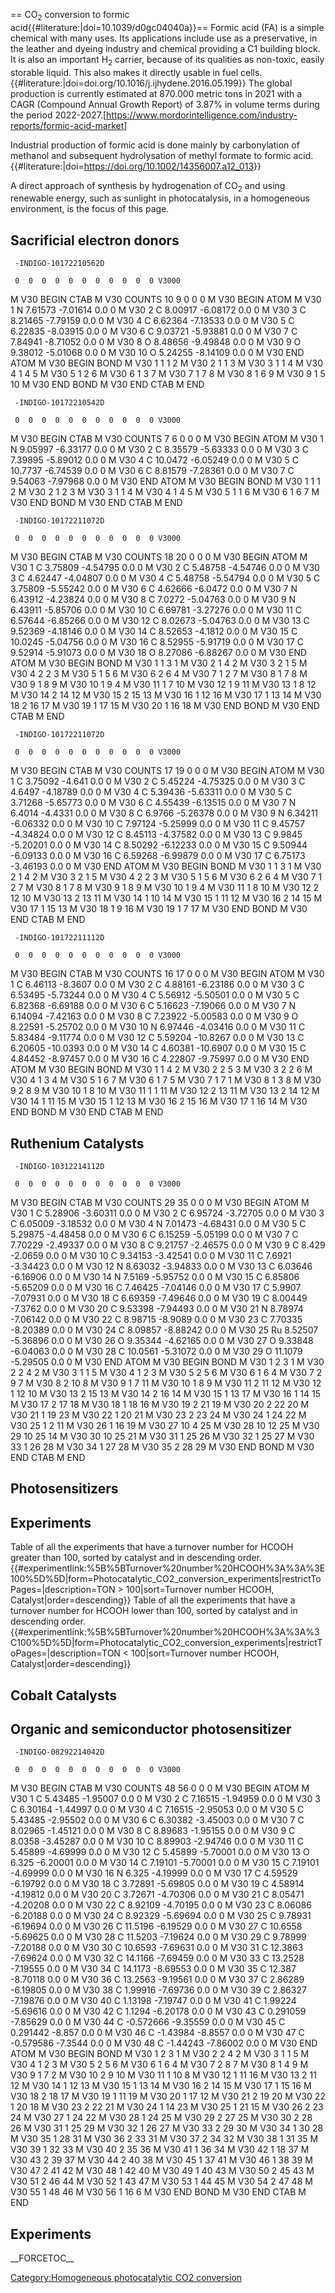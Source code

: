 {{BaseTemplate}}
== CO<sub>2</sub> conversion to formic acid{{#literature:|doi=10.1039/d0gc04040a}}==
Formic acid (FA) is a simple chemical with many uses. Its applications include use as a preservative, in the leather and dyeing industry and chemical providing a C1 building block. It is also an important H<sub>2</sub> carrier, because of its qualities as non-toxic, easily storable liquid. This also makes it directly usable in fuel cells.{{#literature:|doi=doi.org/10.1016/j.ijhydene.2016.05.199}} The global production is currently estimated at 870.000 metric tons in 2021 with a CAGR (Compound Annual Growth Report) of 3.87% in volume terms during the period 2022-2027.[https://www.mordorintelligence.com/industry-reports/formic-acid-market<nowiki>] </nowiki>

Industrial production of formic acid is done mainly by carbonylation of methanol and subsequent hydrolysation of methyl formate to formic acid.{{#literature:|doi=https://doi.org/10.1002/14356007.a12_013}}  

A direct approach of synthesis by hydrogenation of CO<sub>2</sub> and using renewable energy, such as sunlight in photocatalysis, in a homogeneous environment, is the focus of this page.    

== Sacrificial electron donors ==
<chemform smiles="N(CCO)(CCO)CCO" inchi="1S/C6H15NO3/c8-4-1-7(2-5-9)3-6-10/h8-10H,1-6H2" inchikey="GSEJCLTVZPLZKY-UHFFFAOYSA-N" height="200px" width="300px" float="none">
  -INDIGO-10172210562D

  0  0  0  0  0  0  0  0  0  0  0 V3000
M  V30 BEGIN CTAB
M  V30 COUNTS 10 9 0 0 0
M  V30 BEGIN ATOM
M  V30 1 N 7.61573 -7.01614 0.0 0
M  V30 2 C 8.00917 -6.08172 0.0 0
M  V30 3 C 8.21465 -7.79159 0.0 0
M  V30 4 C 6.62364 -7.13533 0.0 0
M  V30 5 C 6.22835 -8.03915 0.0 0
M  V30 6 C 9.03721 -5.93881 0.0 0
M  V30 7 C 7.84941 -8.71052 0.0 0
M  V30 8 O 8.48656 -9.49848 0.0 0
M  V30 9 O 9.38012 -5.01068 0.0 0
M  V30 10 O 5.24255 -8.14109 0.0 0
M  V30 END ATOM
M  V30 BEGIN BOND
M  V30 1 1 1 2
M  V30 2 1 1 3
M  V30 3 1 1 4
M  V30 4 1 4 5
M  V30 5 1 2 6
M  V30 6 1 3 7
M  V30 7 1 7 8
M  V30 8 1 6 9
M  V30 9 1 5 10
M  V30 END BOND
M  V30 END CTAB
M  END
</chemform><chemform smiles="N(CC)(CC)CC" inchi="1S/C6H15N/c1-4-7(5-2)6-3/h4-6H2,1-3H3" inchikey="ZMANZCXQSJIPKH-UHFFFAOYSA-N" height="200px" width="300px" float="none">
  -INDIGO-10172210542D

  0  0  0  0  0  0  0  0  0  0  0 V3000
M  V30 BEGIN CTAB
M  V30 COUNTS 7 6 0 0 0
M  V30 BEGIN ATOM
M  V30 1 N 9.05997 -6.33177 0.0 0
M  V30 2 C 8.35579 -5.63333 0.0 0
M  V30 3 C 7.39895 -5.89012 0.0 0
M  V30 4 C 10.0472 -6.05249 0.0 0
M  V30 5 C 10.7737 -6.74539 0.0 0
M  V30 6 C 8.81579 -7.28361 0.0 0
M  V30 7 C 9.54063 -7.97968 0.0 0
M  V30 END ATOM
M  V30 BEGIN BOND
M  V30 1 1 1 2
M  V30 2 1 2 3
M  V30 3 1 1 4
M  V30 4 1 4 5
M  V30 5 1 1 6
M  V30 6 1 6 7
M  V30 END BOND
M  V30 END CTAB
M  END
</chemform><chemform smiles="C1=CC=C2N(C)C(C3C(O)=CC=CC=3)N(C)C2=C1" inchi="1S/C15H16N2O/c1-16-12-8-4-5-9-13(12)17(2)15(16)11-7-3-6-10-14(11)18/h3-10,15,18H,1-2H3" inchikey="NNENGKYNKIWEEY-UHFFFAOYSA-N" height="200px" width="300px" float="none">
  -INDIGO-10172211072D

  0  0  0  0  0  0  0  0  0  0  0 V3000
M  V30 BEGIN CTAB
M  V30 COUNTS 18 20 0 0 0
M  V30 BEGIN ATOM
M  V30 1 C 3.75809 -4.54795 0.0 0
M  V30 2 C 5.48758 -4.54746 0.0 0
M  V30 3 C 4.62447 -4.04807 0.0 0
M  V30 4 C 5.48758 -5.54794 0.0 0
M  V30 5 C 3.75809 -5.55242 0.0 0
M  V30 6 C 4.62666 -6.0472 0.0 0
M  V30 7 N 6.43912 -4.23824 0.0 0
M  V30 8 C 7.0272 -5.04763 0.0 0
M  V30 9 N 6.43911 -5.85706 0.0 0
M  V30 10 C 6.69781 -3.27276 0.0 0
M  V30 11 C 6.57644 -6.85266 0.0 0
M  V30 12 C 8.02673 -5.04763 0.0 0
M  V30 13 C 9.52369 -4.18146 0.0 0
M  V30 14 C 8.52653 -4.1812 0.0 0
M  V30 15 C 10.0245 -5.04756 0.0 0
M  V30 16 C 8.52955 -5.91719 0.0 0
M  V30 17 C 9.52914 -5.91073 0.0 0
M  V30 18 O 8.27086 -6.88267 0.0 0
M  V30 END ATOM
M  V30 BEGIN BOND
M  V30 1 1 3 1
M  V30 2 1 4 2
M  V30 3 2 1 5
M  V30 4 2 2 3
M  V30 5 1 5 6
M  V30 6 2 6 4
M  V30 7 1 2 7
M  V30 8 1 7 8
M  V30 9 1 8 9
M  V30 10 1 9 4
M  V30 11 1 7 10
M  V30 12 1 9 11
M  V30 13 1 8 12
M  V30 14 2 14 12
M  V30 15 2 15 13
M  V30 16 1 12 16
M  V30 17 1 13 14
M  V30 18 2 16 17
M  V30 19 1 17 15
M  V30 20 1 16 18
M  V30 END BOND
M  V30 END CTAB
M  END
</chemform><chemform smiles="C1=CC=C2N(C)C(C3C=CC=CC=3)N(C)C2=C1" inchi="1S/C15H16N2/c1-16-13-10-6-7-11-14(13)17(2)15(16)12-8-4-3-5-9-12/h3-11,15H,1-2H3" inchikey="VDFIVJSRRJXMAU-UHFFFAOYSA-N" height="200px" width="300px" float="none">
  -INDIGO-10172211072D

  0  0  0  0  0  0  0  0  0  0  0 V3000
M  V30 BEGIN CTAB
M  V30 COUNTS 17 19 0 0 0
M  V30 BEGIN ATOM
M  V30 1 C 3.75092 -4.641 0.0 0
M  V30 2 C 5.45224 -4.75325 0.0 0
M  V30 3 C 4.6497 -4.18789 0.0 0
M  V30 4 C 5.39436 -5.63311 0.0 0
M  V30 5 C 3.71268 -5.65773 0.0 0
M  V30 6 C 4.55439 -6.13515 0.0 0
M  V30 7 N 6.4014 -4.4331 0.0 0
M  V30 8 C 6.9766 -5.26378 0.0 0
M  V30 9 N 6.34211 -6.06332 0.0 0
M  V30 10 C 7.97124 -5.25999 0.0 0
M  V30 11 C 9.45757 -4.34824 0.0 0
M  V30 12 C 8.45113 -4.37582 0.0 0
M  V30 13 C 9.9845 -5.20201 0.0 0
M  V30 14 C 8.50292 -6.12233 0.0 0
M  V30 15 C 9.50944 -6.09133 0.0 0
M  V30 16 C 6.59268 -6.99879 0.0 0
M  V30 17 C 6.75173 -3.46193 0.0 0
M  V30 END ATOM
M  V30 BEGIN BOND
M  V30 1 1 3 1
M  V30 2 1 4 2
M  V30 3 2 1 5
M  V30 4 2 2 3
M  V30 5 1 5 6
M  V30 6 2 6 4
M  V30 7 1 2 7
M  V30 8 1 7 8
M  V30 9 1 8 9
M  V30 10 1 9 4
M  V30 11 1 8 10
M  V30 12 2 12 10
M  V30 13 2 13 11
M  V30 14 1 10 14
M  V30 15 1 11 12
M  V30 16 2 14 15
M  V30 17 1 15 13
M  V30 18 1 9 16
M  V30 19 1 7 17
M  V30 END BOND
M  V30 END CTAB
M  END
</chemform><chemform smiles="C(C1C=CC=CC=1)N1C=C(C(N)=O)CC=C1" inchi="1S/C13H14N2O/c14-13(16)12-7-4-8-15(10-12)9-11-5-2-1-3-6-11/h1-6,8,10H,7,9H2,(H2,14,16)" inchikey="CMNUYDSETOTBDE-UHFFFAOYSA-N" height="200px" width="300px" float="none">
  -INDIGO-10172211112D

  0  0  0  0  0  0  0  0  0  0  0 V3000
M  V30 BEGIN CTAB
M  V30 COUNTS 16 17 0 0 0
M  V30 BEGIN ATOM
M  V30 1 C 6.46113 -8.3607 0.0 0
M  V30 2 C 4.88161 -6.23186 0.0 0
M  V30 3 C 6.53495 -5.73244 0.0 0
M  V30 4 C 5.56912 -5.50501 0.0 0
M  V30 5 C 6.82368 -6.69188 0.0 0
M  V30 6 C 5.16623 -7.19066 0.0 0
M  V30 7 N 6.14094 -7.42163 0.0 0
M  V30 8 C 7.23922 -5.00583 0.0 0
M  V30 9 O 8.22591 -5.25702 0.0 0
M  V30 10 N 6.97446 -4.03416 0.0 0
M  V30 11 C 5.83484 -9.11774 0.0 0
M  V30 12 C 5.59204 -10.8267 0.0 0
M  V30 13 C 6.20605 -10.0393 0.0 0
M  V30 14 C 4.60381 -10.6907 0.0 0
M  V30 15 C 4.84452 -8.97457 0.0 0
M  V30 16 C 4.22807 -9.75997 0.0 0
M  V30 END ATOM
M  V30 BEGIN BOND
M  V30 1 1 4 2
M  V30 2 2 5 3
M  V30 3 2 2 6
M  V30 4 1 3 4
M  V30 5 1 6 7
M  V30 6 1 7 5
M  V30 7 1 7 1
M  V30 8 1 3 8
M  V30 9 2 8 9
M  V30 10 1 8 10
M  V30 11 1 1 11
M  V30 12 2 13 11
M  V30 13 2 14 12
M  V30 14 1 11 15
M  V30 15 1 12 13
M  V30 16 2 15 16
M  V30 17 1 16 14
M  V30 END BOND
M  V30 END CTAB
M  END
</chemform>
== Ruthenium Catalysts ==
<chemform smiles="C1C=CN2[Ru]3(OC(=O)O3)3(N4C=CC=CC=4C4C=CC=CN=43)N3C=CC=CC=3C=2C=1" isreaction="" inchi="1S/2C10H8N2.CH2O3.Ru/c2*1-3-7-11-9(5-1)10-6-2-4-8-12-10;2-1(3)4;/h2*1-8H;(H2,2,3,4);/q;;;+2/p-2" inchikey="BEIFWAYVOBNDMH-UHFFFAOYSA-L" height="200px" width="300px" float="none">
  -INDIGO-10312214112D

  0  0  0  0  0  0  0  0  0  0  0 V3000
M  V30 BEGIN CTAB
M  V30 COUNTS 29 35 0 0 0
M  V30 BEGIN ATOM
M  V30 1 C 5.28906 -3.60311 0.0 0
M  V30 2 C 6.95724 -3.72705 0.0 0
M  V30 3 C 6.05009 -3.18532 0.0 0
M  V30 4 N 7.01473 -4.68431 0.0 0
M  V30 5 C 5.29875 -4.48458 0.0 0
M  V30 6 C 6.15259 -5.05199 0.0 0
M  V30 7 C 7.70229 -2.49337 0.0 0
M  V30 8 C 9.21757 -2.46575 0.0 0
M  V30 9 C 8.429 -2.0659 0.0 0
M  V30 10 C 9.34153 -3.42541 0.0 0
M  V30 11 C 7.6921 -3.34423 0.0 0
M  V30 12 N 8.63032 -3.94833 0.0 0
M  V30 13 C 6.03646 -6.16906 0.0 0
M  V30 14 N 7.5169 -5.95752 0.0 0
M  V30 15 C 6.85806 -5.65209 0.0 0
M  V30 16 C 7.46425 -7.04146 0.0 0
M  V30 17 C 5.9907 -7.07931 0.0 0
M  V30 18 C 6.69359 -7.49646 0.0 0
M  V30 19 C 8.00449 -7.3762 0.0 0
M  V30 20 C 9.53398 -7.94493 0.0 0
M  V30 21 N 8.78974 -7.06142 0.0 0
M  V30 22 C 8.98715 -8.9089 0.0 0
M  V30 23 C 7.70335 -8.20389 0.0 0
M  V30 24 C 8.09857 -8.88242 0.0 0
M  V30 25 Ru 8.52507 -5.36896 0.0 0
M  V30 26 O 9.35344 -4.62165 0.0 0
M  V30 27 O 9.33848 -6.04063 0.0 0
M  V30 28 C 10.0561 -5.31072 0.0 0
M  V30 29 O 11.1079 -5.29505 0.0 0
M  V30 END ATOM
M  V30 BEGIN BOND
M  V30 1 2 3 1
M  V30 2 2 4 2
M  V30 3 1 1 5
M  V30 4 1 2 3
M  V30 5 2 5 6
M  V30 6 1 6 4
M  V30 7 2 9 7
M  V30 8 2 10 8
M  V30 9 1 7 11
M  V30 10 1 8 9
M  V30 11 2 11 12
M  V30 12 1 12 10
M  V30 13 2 15 13
M  V30 14 2 16 14
M  V30 15 1 13 17
M  V30 16 1 14 15
M  V30 17 2 17 18
M  V30 18 1 18 16
M  V30 19 2 21 19
M  V30 20 2 22 20
M  V30 21 1 19 23
M  V30 22 1 20 21
M  V30 23 2 23 24
M  V30 24 1 24 22
M  V30 25 1 2 11
M  V30 26 1 16 19
M  V30 27 10 4 25
M  V30 28 10 12 25
M  V30 29 10 25 14
M  V30 30 10 25 21
M  V30 31 1 25 26
M  V30 32 1 25 27
M  V30 33 1 26 28
M  V30 34 1 27 28
M  V30 35 2 28 29
M  V30 END BOND
M  V30 END CTAB
M  END
</chemform>

== Photosensitizers ==

== Experiments ==
Table of all the experiments that have a turnover number for HCOOH greater than 100, sorted by catalyst and in descending order.{{#experimentlink:%5B%5BTurnover%20number%20HCOOH%3A%3A%3E100%5D%5D|form=Photocatalytic_CO2_conversion_experiments|restrictToPages=|description=TON > 100|sort=Turnover number HCOOH, Catalyst|order=descending}}
Table of all the experiments that have a turnover number for HCOOH lower than 100, sorted by catalyst and in descending order.{{#experimentlink:%5B%5BTurnover%20number%20HCOOH%3A%3A%3C100%5D%5D|form=Photocatalytic_CO2_conversion_experiments|restrictToPages=|description=TON < 100|sort=Turnover number HCOOH, Catalyst|order=descending}}

== Cobalt Catalysts ==

== Organic and semiconductor photosensitizer ==
<chemform smiles="C1C=C(N2C3C=CC(C4C=CC(C5C=CC=CC=5)=CC=4)=CC=3OC3C=C(C4C=CC(C5C=CC=CC=5)=CC=4)C=CC2=3)C2C=CC=CC=2C=1" inchi="1S/C46H31NO/c1-3-10-32(11-4-1)34-18-22-36(23-19-34)39-26-28-43-45(30-39)48-46-31-40(37-24-20-35(21-25-37)33-12-5-2-6-13-33)27-29-44(46)47(43)42-17-9-15-38-14-7-8-16-41(38)42/h1-31H" inchikey="IGGSSEOAGCUGDJ-UHFFFAOYSA-N" height="200px" width="300px" float="none">
  -INDIGO-08292214042D

  0  0  0  0  0  0  0  0  0  0  0 V3000
M  V30 BEGIN CTAB
M  V30 COUNTS 48 56 0 0 0
M  V30 BEGIN ATOM
M  V30 1 C 5.43485 -1.95007 0.0 0
M  V30 2 C 7.16515 -1.94959 0.0 0
M  V30 3 C 6.30164 -1.44997 0.0 0
M  V30 4 C 7.16515 -2.95053 0.0 0
M  V30 5 C 5.43485 -2.95502 0.0 0
M  V30 6 C 6.30382 -3.45003 0.0 0
M  V30 7 C 8.02965 -1.45121 0.0 0
M  V30 8 C 8.89683 -1.95155 0.0 0
M  V30 9 C 8.0358 -3.45287 0.0 0
M  V30 10 C 8.89903 -2.94746 0.0 0
M  V30 11 C 5.45899 -4.69999 0.0 0
M  V30 12 C 5.45899 -5.70001 0.0 0
M  V30 13 O 6.325 -6.20001 0.0 0
M  V30 14 C 7.19101 -5.70001 0.0 0
M  V30 15 C 7.19101 -4.69999 0.0 0
M  V30 16 N 6.325 -4.19999 0.0 0
M  V30 17 C 4.59529 -6.19792 0.0 0
M  V30 18 C 3.72891 -5.69805 0.0 0
M  V30 19 C 4.58914 -4.19812 0.0 0
M  V30 20 C 3.72671 -4.70306 0.0 0
M  V30 21 C 8.05471 -4.20208 0.0 0
M  V30 22 C 8.92109 -4.70195 0.0 0
M  V30 23 C 8.06086 -6.20188 0.0 0
M  V30 24 C 8.92329 -5.69694 0.0 0
M  V30 25 C 9.78931 -6.19694 0.0 0
M  V30 26 C 11.5196 -6.19529 0.0 0
M  V30 27 C 10.6558 -5.69625 0.0 0
M  V30 28 C 11.5203 -7.19624 0.0 0
M  V30 29 C 9.78999 -7.20188 0.0 0
M  V30 30 C 10.6593 -7.69631 0.0 0
M  V30 31 C 12.3863 -7.69624 0.0 0
M  V30 32 C 14.1166 -7.69459 0.0 0
M  V30 33 C 13.2528 -7.19555 0.0 0
M  V30 34 C 14.1173 -8.69553 0.0 0
M  V30 35 C 12.387 -8.70118 0.0 0
M  V30 36 C 13.2563 -9.19561 0.0 0
M  V30 37 C 2.86289 -6.19805 0.0 0
M  V30 38 C 1.99916 -7.69736 0.0 0
M  V30 39 C 2.86327 -7.19876 0.0 0
M  V30 40 C 1.13198 -7.19747 0.0 0
M  V30 41 C 1.99224 -5.69616 0.0 0
M  V30 42 C 1.1294 -6.20178 0.0 0
M  V30 43 C 0.291059 -7.85629 0.0 0
M  V30 44 C -0.572666 -9.35559 0.0 0
M  V30 45 C 0.291442 -8.857 0.0 0
M  V30 46 C -1.43984 -8.8557 0.0 0
M  V30 47 C -0.579586 -7.3544 0.0 0
M  V30 48 C -1.44243 -7.86002 0.0 0
M  V30 END ATOM
M  V30 BEGIN BOND
M  V30 1 2 3 1
M  V30 2 2 4 2
M  V30 3 1 1 5
M  V30 4 1 2 3
M  V30 5 2 5 6
M  V30 6 1 6 4
M  V30 7 2 8 7
M  V30 8 1 4 9
M  V30 9 1 7 2
M  V30 10 2 9 10
M  V30 11 1 10 8
M  V30 12 1 11 16
M  V30 13 2 11 12
M  V30 14 1 12 13
M  V30 15 1 13 14
M  V30 16 2 14 15
M  V30 17 1 15 16
M  V30 18 2 18 17
M  V30 19 1 11 19
M  V30 20 1 17 12
M  V30 21 2 19 20
M  V30 22 1 20 18
M  V30 23 2 22 21
M  V30 24 1 14 23
M  V30 25 1 21 15
M  V30 26 2 23 24
M  V30 27 1 24 22
M  V30 28 1 24 25
M  V30 29 2 27 25
M  V30 30 2 28 26
M  V30 31 1 25 29
M  V30 32 1 26 27
M  V30 33 2 29 30
M  V30 34 1 30 28
M  V30 35 1 28 31
M  V30 36 2 33 31
M  V30 37 2 34 32
M  V30 38 1 31 35
M  V30 39 1 32 33
M  V30 40 2 35 36
M  V30 41 1 36 34
M  V30 42 1 18 37
M  V30 43 2 39 37
M  V30 44 2 40 38
M  V30 45 1 37 41
M  V30 46 1 38 39
M  V30 47 2 41 42
M  V30 48 1 42 40
M  V30 49 1 40 43
M  V30 50 2 45 43
M  V30 51 2 46 44
M  V30 52 1 43 47
M  V30 53 1 44 45
M  V30 54 2 47 48
M  V30 55 1 48 46
M  V30 56 1 16 6
M  V30 END BOND
M  V30 END CTAB
M  END
</chemform>

== Experiments ==
__FORCETOC__
[[Category:Homogeneous photocatalytic CO2 conversion]]
